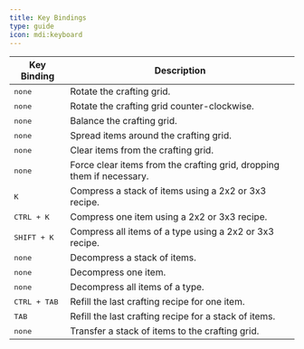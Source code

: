 ```yaml
---
title: Key Bindings
type: guide
icon: mdi:keyboard
---
```


| Key Binding                                     | Description                                                           |
| ----------------------------------------------- | --------------------------------------------------------------------- |
| <kbd class="kbd text-gray-700">none</kbd>       | Rotate the crafting grid.                                             |
| <kbd class="kbd text-gray-700">none</kbd>       | Rotate the crafting grid counter-clockwise.                           |
| <kbd class="kbd text-gray-700">none</kbd>       | Balance the crafting grid.                                            |
| <kbd class="kbd text-gray-700">none</kbd>       | Spread items around the crafting grid.                                |
| <kbd class="kbd text-gray-700">none</kbd>       | Clear items from the crafting grid.                                   |
| <kbd class="kbd text-gray-700">none</kbd>       | Force clear items from the crafting grid, dropping them if necessary. |
| <kbd class="kbd">K</kbd>          | Compress a stack of items using a 2x2 or 3x3 recipe.                  |
| <kbd class="kbd">CTRL + K</kbd>   | Compress one item using a 2x2 or 3x3 recipe.                          |
| <kbd class="kbd">SHIFT + K</kbd>  | Compress all items of a type using a 2x2 or 3x3 recipe.               |
| <kbd class="kbd text-gray-700">none</kbd>       | Decompress a stack of items.                                          |
| <kbd class="kbd text-gray-700">none</kbd>       | Decompress one item.                                                  |
| <kbd class="kbd text-gray-700">none</kbd>       | Decompress all items of a type.                                       |
| <kbd class="kbd">CTRL + TAB</kbd> | Refill the last crafting recipe for one item.                         |
| <kbd class="kbd">TAB</kbd>        | Refill the last crafting recipe for a stack of items.                 |
| <kbd class="kbd text-gray-700">none</kbd>        | Transfer a stack of items to the crafting grid.                 |
